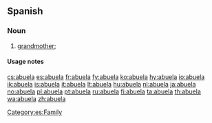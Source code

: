 ==Spanish==

===Noun===
{{es-noun-mf|m=abuelo}}

# [[grandmother]]; {{feminine of|abuelo}}

====Usage notes====
{{es-note-noun-mf|abuelo}}

[[Category:es:Family]]

[[cs:abuela]]
[[es:abuela]]
[[fr:abuela]]
[[fy:abuela]]
[[ko:abuela]]
[[hy:abuela]]
[[io:abuela]]
[[ik:abuela]]
[[is:abuela]]
[[it:abuela]]
[[lt:abuela]]
[[hu:abuela]]
[[nl:abuela]]
[[ja:abuela]]
[[no:abuela]]
[[pl:abuela]]
[[pt:abuela]]
[[ru:abuela]]
[[fi:abuela]]
[[ta:abuela]]
[[th:abuela]]
[[wa:abuela]]
[[zh:abuela]]